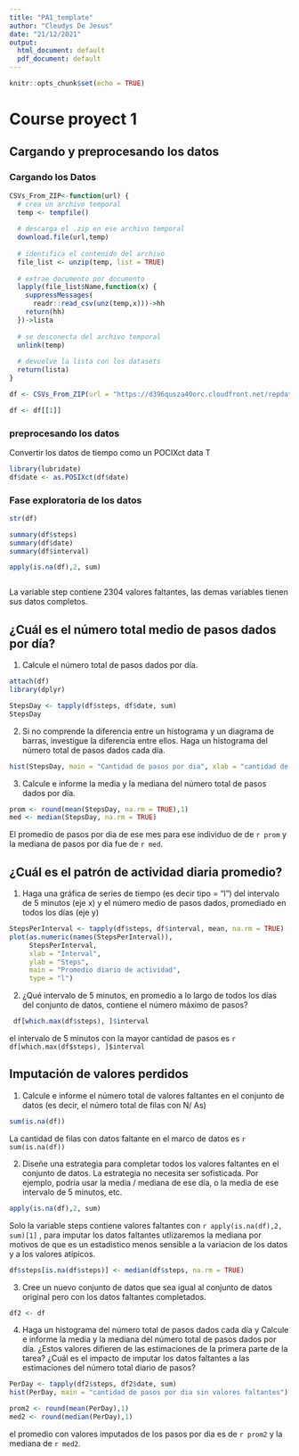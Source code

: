 ```yaml
---
title: "PA1_template"
author: "Cleudys De Jesus"
date: "21/12/2021"
output:
  html_document: default
  pdf_document: default
---
```


```r
knitr::opts_chunk$set(echo = TRUE)
```

Course proyect 1
==================

## Cargando y preprocesando los datos

### Cargando los Datos
```r


CSVs_From_ZIP<-function(url) {
  # crea un archivo temporal
  temp <- tempfile()
  
  # descarga el .zip en ese archivo temporal
  download.file(url,temp)
  
  # identifica el contenido del archivo
  file_list <- unzip(temp, list = TRUE)
  
  # extrae documento por documento
  lapply(file_list$Name,function(x) {
    suppressMessages(
      readr::read_csv(unz(temp,x)))->hh
    return(hh)
  })->lista
  
  # se desconecta del archivo temporal
  unlink(temp)
  
  # devuelve la lista con los datasets
  return(lista)
}

df <- CSVs_From_ZIP(url = "https://d396qusza40orc.cloudfront.net/repdata%2Fdata%2Factivity.zip")

df <- df[[1]]


```

### preprocesando los datos
Convertir los datos de tiempo como un POCIXct data
T
```r
library(lubridate)
df$date <- as.POSIXct(df$date)
```

### Fase exploratoria de los datos
```r
str(df)

summary(df$steps)
summary(df$date)
summary(df$interval)

apply(is.na(df),2, sum)



```
La variable step contiene 2304 valores faltantes, las demas variables tienen sus datos completos.

## ¿Cuál es el número total medio de pasos dados por día?

1. Calcule el número total de pasos dados por día.
```r
attach(df)
library(dplyr)

StepsDay <- tapply(df$steps, df$date, sum)
StepsDay
```


2. Si no comprende la diferencia entre un histograma y un diagrama de barras, investigue la diferencia entre ellos. Haga un histograma del número total de pasos dados cada día.
```r
hist(StepsDay, main = "Cantidad de pasos por dia", xlab = "cantidad de pasos")

```

3. Calcule e informe la media y la mediana del número total de pasos dados por día.
```r
prom <- round(mean(StepsDay, na.rm = TRUE),1)
med <- median(StepsDay, na.rm = TRUE)
```
 El promedio de pasos por dia de ese mes para ese individuo de de `r prom` y la mediana de pasos por dia fue de `r med`.

## ¿Cuál es el patrón de actividad diaria promedio?

1. Haga una gráfica de series de tiempo (es decir tipo = "l") del intervalo de 5 minutos (eje x) y el número medio de pasos dados, promediado en todos los días (eje y)
```r
StepsPerInterval <- tapply(df$steps, df$interval, mean, na.rm = TRUE)
plot(as.numeric(names(StepsPerInterval)), 
     StepsPerInterval, 
     xlab = "Interval", 
     ylab = "Steps", 
     main = "Promedio diario de actividad", 
     type = "l")

```


2. ¿Qué intervalo de 5 minutos, en promedio a lo largo de todos los días del conjunto de datos, contiene el número máximo de pasos?
```r
 df[which.max(df$steps), ]$interval
```
el intervalo de 5 minutos con la mayor cantidad de pasos es `r  df[which.max(df$steps), ]$interval`

## Imputación de valores perdidos

1. Calcule e informe el número total de valores faltantes en el conjunto de datos (es decir, el número total de filas con N/ As)

```r
sum(is.na(df))
```

La cantidad de filas con datos faltante en el marco de datos es `r sum(is.na(df))`

2. Diseñe una estrategia para completar todos los valores faltantes en el conjunto de datos. La estrategia no necesita ser sofisticada. Por ejemplo, podría usar la media / mediana de ese día, o la media de ese intervalo de 5 minutos, etc.

```r
apply(is.na(df),2, sum)
```
Solo la variable steps contiene valores faltantes con `r apply(is.na(df),2, sum)[1]` , para imputar los datos faltantes utlizaremos la mediana por motivos de que es un estadistico menos sensible a la variacion de los datos y a los valores atípicos.

```r

df$steps[is.na(df$steps)] <- median(df$steps, na.rm = TRUE)

```

3. Cree un nuevo conjunto de datos que sea igual al conjunto de datos original pero con los datos faltantes completados.
```r
df2 <- df
```

4. Haga un histograma del número total de pasos dados cada día y Calcule e informe la  media  y la  mediana del  número total de pasos dados por día. ¿Estos valores difieren de las estimaciones de la primera parte de la tarea? ¿Cuál es el impacto de imputar los datos faltantes a las estimaciones del número total diario de pasos?
```r
PerDay <- tapply(df2$steps, df2$date, sum)
hist(PerDay, main = "cantidad de pasos por dia sin valores faltantes")

prom2 <- round(mean(PerDay),1)
med2 <- round(median(PerDay),1)
```

el promedio con valores imputados de los pasos por dia es de `r prom2` y la mediana de `r med2`.

